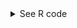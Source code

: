 <details><summary>See R code</summary>

::: {.callout-tip}
## The Eras Tour Dates and Venues

```r
#| message: false
#| warning: false
#| label: setup-map
# To clean data
library(tidyverse)
library(janitor)

# To scrape data
library(rvest)
library(httr)
library(polite)

# To geocode data
library(tidygeocoder)

# To visualize data
library(leaflet)
```

```r
#| label: url-map
url_map <-
  "https://www.sportskeeda.com/pop-culture/taylor-swift-2023-the-eras-tour-ticket-cities-and-dates"

url_map_bow <- polite::bow(url_map)
url_map_bow
```

```r
#| label: scrape-map
map_html <-
  polite::scrape(url_map_bow) |>  # scrape web page
  rvest::html_nodes("tbody") |> # pull out specific table
  rvest::html_table(fill = TRUE) |>
  bind_rows() |>
  row_to_names(row_number = 1) |>
  clean_names()
```

```r
#| label: geocode-map
#| message: false
map_html_geocode <-
  map_html |>
  geocode(venue,
          method = "osm",
          lat = latitude ,
          long = longitude)

map_html_geo <-
  map_html_geocode |>
  mutate(
    latitude = case_when(
      venue == "Empower Field at Mile Hi" ~ 39.74359,
      venue == "Johan Cruyff Arena" ~ 52.3143,
      .default = latitude
    ),
    longitude = case_when(
      venue == "Empower Field at Mile Hi" ~ -105.01968,
      venue == "Johan Cruyff Arena" ~ 4.94187,
      .default = longitude
    )
  ) |>
  mutate(number_shows = n(),
         .by = c(venue, city)) |>
  mutate(occurred = case_when(lubridate::mdy(paste0(date, year)) < today() ~ "Occurred",
                              .default = "Not Occurred"))
```

```r
#| label: leaflet-map
#| results: false
#| message: false

pal <- colorFactor(
  palette = c("#823549", "#1D1F38"),
  domain = map_html_geo$occurred
)

leaflet(options = leafletOptions(zoomControl = FALSE)) |>
  addProviderTiles("Stadia.AlidadeSmooth",
                   options = (noWrap = TRUE)) |>
  setMaxBounds(
    lng1 = 180,
    lat1 = 90,
    lng2 = -180,
    lat2 = -90
  ) |> 
  addCircleMarkers(
    data = map_html_geo,
    color = ~pal(occurred),
    label = paste(
      "Venue: ",
      map_html_geo$venue,
      "<br>",
      "City: ",
      map_html_geo$city,
      "<br>",
      "Number of Shows: ",
      map_html_geo$number_shows
    ) |>
      lapply(htmltools::HTML)
  ) |> 
  addLegend("bottomright", pal = pal, values = map_html_geo$occurred,
    title = "Event Status",
    opacity = 1
  )
```

:::
</details>
